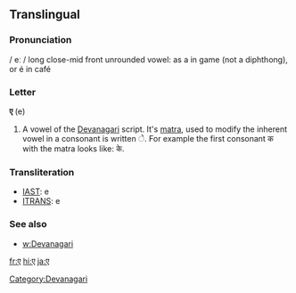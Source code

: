 ==Translingual==

===Pronunciation===
/ eː / long close-mid front unrounded vowel: as a in game (not a diphthong), or é in café 

===Letter===
'''ए''' (e)

# A vowel of the [[Devanagari]] script.  It's [[matra]], used to modify the inherent vowel in a consonant is written &#x0947;.  For example the first consonant क with the matra looks like: के.

===Transliteration===
*[[w:IAST|IAST]]: e
*[[w:ITRANS|ITRANS]]: e

===See also===
*[[w:Devanagari]]

[[fr:ए]]
[[hi:ए]]
[[ja:ए]]

[[Category:Devanagari]]